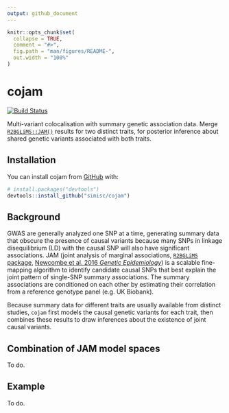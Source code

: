 ```yaml
---
output: github_document
---
```


<!-- README.md is generated from README.Rmd. Please edit that file -->

```r
knitr::opts_chunk$set(
  collapse = TRUE,
  comment = "#>",
  fig.path = "man/figures/README-",
  out.width = "100%"
)
```

# cojam

[![Build Status](https://travis-ci.com/simisc/cojam.svg?branch=master)](https://travis-ci.com/simisc/cojam)

Multi-variant colocalisation with summary genetic association data. Merge [`R2BGLiMS::JAM()`](https://github.com/pjnewcombe/R2BGLiMS "R2BGLiMS") results for two distinct traits, for posterior inference about shared genetic variants associated with both traits.

## Installation

You can install cojam from [GitHub](https://github.com/) with:

```r
# install.packages("devtools")
devtools::install_github("simisc/cojam")
```

## Background

GWAS are generally analyzed one SNP at a time, generating summary data that obscure the presence of causal variants because many SNPs in linkage disequilibrium (LD) with the causal SNP will also have significant associations. JAM (joint analysis of marginal associations, [`R2BGLiMS` package](https://github.com/pjnewcombe/R2BGLiMS "R2BGLiMS"), [Newcombe et al. 2016 _Genetic Epidemiology_](https://doi.org/10.1002/gepi.21953 "JAM paper")) is a scalable fine-mapping algorithm to identify candidate causal SNPs that best explain the joint pattern of single-SNP summary associations. The summary associations are conditioned on each other by estimating their correlation from a reference genotype panel (e.g. UK Biobank).

Because summary data for different traits are usually available from distinct studies, `cojam` first models the causal genetic variants for each trait, then combines these results to draw inferences about the existence of joint causal variants.

## Combination of JAM model spaces

To do.

## Example

To do.

